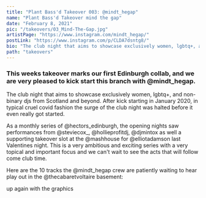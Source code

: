```yaml
---
title: "Plant Bass'd Takeover 003: @mindt_hegap"
name: "Plant Bass'd Takeover mind the gap"
date: "February 8, 2021"
pic: "/takeovers/03_Mind-The-Gap.jpg"
artistPage: "https://www.instagram.com/mindt_hegap/"
postLink: "https://www.instagram.com/p/CLDA7dsntg8/"
bio: "The club night that aims to showcase exclusively women, lgbtq+, and non-binary djs from Scotland and beyond"
path: "takeovers"
---
```


### This weeks takeover marks our first Edinburgh collab, and we are very pleased to kick start this branch with @mindt_hegap.

The club night that aims to showcase exclusively women, lgbtq+, and non-binary djs from Scotland and beyond. After kick starting in January 2020, in typical cruel covid fashion the surge of the club night was halted before it even really got started.

As a monthly series of @hectors_edinburgh, the opening nights saw performances from @steviecox\_, @hollieprofitdj, @djmintox as well a supporting takeover slot at the @mashhouse for @elliotadamson last Valentines night. This is a very ambitious and exciting series with a very topical and important focus and we can't wait to see the acts that will follow come club time.

Here are the 10 tracks the @mindt_hegap crew are patiently waiting to hear play out in the @thecabaretvoltaire basement: <HoverLink url="open.spotify.com/playlist/5skAgzUfGmZLwrOPNLnGVf" name="Plant Bass'd Picks." external />

<HoverLink url="www.instagram.com/eggboy_design" name="@eggboy_design" external /> up again with the
graphics
